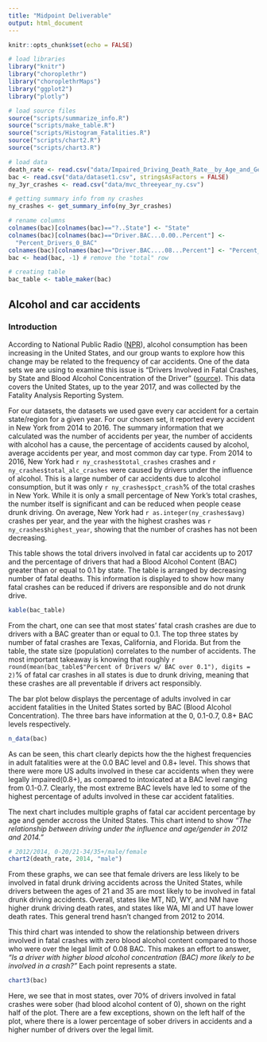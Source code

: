 ```yaml
---
title: "Midpoint Deliverable"
output: html_document
---
```


```r
knitr::opts_chunk$set(echo = FALSE)

# load libraries
library("knitr")
library("choroplethr")
library("choroplethrMaps")
library("ggplot2")
library("plotly")

# load source files
source("scripts/summarize_info.R")
source("scripts/make_table.R")
source("scripts/Histogram_Fatalities.R")
source("scripts/chart2.R")
source("scripts/chart3.R")

# load data
death_rate <- read.csv("data/Impaired_Driving_Death_Rate__by_Age_and_Gender__2012___2014__All_States.csv", stringsAsFactors = FALSE)
bac <- read.csv("data/dataset1.csv", stringsAsFactors = FALSE)
ny_3yr_crashes <- read.csv("data/mvc_threeyear_ny.csv")

# getting summary info from ny crashes
ny_crashes <- get_summary_info(ny_3yr_crashes)

# rename columns
colnames(bac)[colnames(bac)=="?..State"] <- "State"
colnames(bac)[colnames(bac)=="Driver.BAC...0.00..Percent"] <- 
  "Percent_Drivers_0_BAC"
colnames(bac)[colnames(bac)=="Driver.BAC....08...Percent"] <- "Percent_Drivers_over_0.08_BAC"
bac <- head(bac, -1) # remove the "total" row

# creating table
bac_table <- table_maker(bac)
```

## Alcohol and car accidents

### Introduction

According to National Public Radio ([NPR](https://www.npr.org/sections/thetwo-way/2017/08/10/542409957/drinking-on-
the-rise-in-u-s-especially-for-women-minorities-older-adults)), alcohol consumption has been increasing in the United States, and our group wants to explore how 
this change may be related to the frequency of car accidents. 
One of the data sets we are using to examine this issue is "Drivers Involved in 
Fatal Crashes, by State and Blood Alcohol Concentration of the Driver" ([source](https://www-fars.nhtsa.dot.gov/States/StatesAlcohol.aspx)). This 
data covers the United States, up to the year 2017, and was collected by the 
Fatality Analysis Reporting System.

For our datasets, the datasets we used gave every car accident for a certain state/region for a given year. For our chosen set, it reported every accident in New York from 2014 to 2016. The summary information that we calculated was the number of accidents per year, the number of accidents with alcohol has a cause, the percentage of accidents caused by alcohol, average accidents per year, and most common day car type. From 2014 to 2016, New York had `r ny_crashes$total_crashes` crashes and `r ny_crashes$total_alc_crashes` were caused by drivers under the influence of alcohol. This is a large number of car accidents due to alcohol consumption, but it was only `r ny_crashes$pct_crash`% of the total crashes in New York. While it is only a small percentage of New York's total crashes, the number itself is significant and can be reduced when people cease drunk driving. On average, New York had `r as.integer(ny_crashes$avg)` crashes per year, and the year with the highest crashes was `r ny_crashes$highest_year`, showing that the number of crashes has not been decreasing.

This table shows the total drivers involved in fatal car accidents up to 2017 and the percentage of drivers that had a Blood Alcohol Content (BAC) greater than or equal to 0.1 by state. The table is arranged by decreasing number of fatal deaths. This information is displayed to show how many fatal crashes can be reduced if drivers are responsible and do not drunk drive.

``` r
kable(bac_table)
```

From the chart, one can see that most states' fatal crash crashes are due to drivers with a BAC greater than or equal to 0.1. The top three states by number of fatal crashes are Texas, California, and Florida. But from the table, the state size (population) correlates to the number of accidents. The most important takeaway is knowing that roughly `r round(mean(bac_table$"Percent of Drivers w/ BAC over 0.1"), digits = 2)`% of fatal car crashes in all states is due to drunk driving, meaning that these crashes are all preventable if drivers act responsibly. 

The bar plot below displays the percentage of adults involved in car accident fatalities in the United States sorted by BAC (Blood Alcohol Concentration). The three bars have information at the 0, 0.1-0.7, 0.8+ BAC levels respectively. 
```r
n_data(bac)
```

As can be seen, this chart clearly depicts how the the highest frequencies in adult fatalities were at the 0.0 BAC level and 0.8+ level. This shows that there were more US adults involved in these car accidents when they were legally impaired(0.8+), as compared to intoxicated at a BAC level ranging from 0.1-0.7. Clearly, the most extreme BAC levels have led to some of the highest percentage of adults involved in these car accident fatalities.

The next chart includes multiple graphs of fatal car accident percentage by age and gender accross the United States. This chart intend to show _"The relationship between driving under the influence and age/gender in 2012 and 2014."_
```r
# 2012/2014, 0-20/21-34/35+/male/female
chart2(death_rate, 2014, "male")
```

From these graphs, we can see that female drivers are less likely to be involved 
in fatal drunk driving accidents across the United States, while drivers between 
the ages of 21 and 35 are most likely to be involved in fatal drunk driving accidents. Overall, states like MT, ND, WY, and NM have higher drunk driving 
death rates, and states like WA, MI and UT have lower death rates. This general
trend hasn't changed from 2012 to 2014. 

This third chart was intended to show the relationship between drivers involved in fatal crashes with zero blood alcohol content compared to those who were over the legal limit of 0.08 BAC. This makes an effort to answer, _"Is a driver with higher blood alcohol concentration (BAC) more likely to be involved in a crash?"_ 
Each point represents a state.

```r
chart3(bac)
```

Here, we see that in most states, over 70% of drivers involved in fatal crashes were sober (had blood alcohol content of 0), shown on the right half of the plot. There are a few exceptions, shown on the left half of the plot, where there is a lower percentage of sober drivers in accidents and a higher number of drivers over the legal limit.